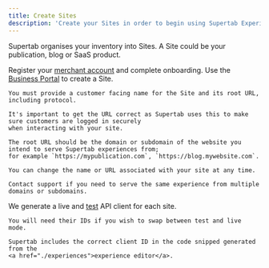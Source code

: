 ```yaml
---
title: Create Sites
description: 'Create your Sites in order to begin using Supertab Experiences'
---
```


Supertab organises your inventory into Sites. A Site could be your publication, blog or SaaS product.

<Steps>
  <Step title="Register for a Merchant Account">
    Register your <a href="/supertab-introduction/account-management/account-kyc">merchant account</a> and complete onboarding.
  </Step>

  <Step title="Create your first site">
    Use the <a href="https://business.supertab.co/">Business Portal</a> to create a Site.

    You must provide a customer facing name for the Site and its root URL, including protocol.

    It's important to get the URL correct as Supertab uses this to make sure customers are logged in securely
    when interacting with your site.

    The root URL should be the domain or subdomain of the website you intend to serve Supertab experiences from;
    for example `https://mypublication.com`, `https://blog.mywebsite.com`.

    You can change the name or URL associated with your site at any time.

    Contact support if you need to serve the same experience from multiple domains or subdomains.
  </Step>

  <Step title="(Optional) Make a note of your client details">
    We generate a live and <a href="./test-mode">test</a> API client for each site.

    You will need their IDs if you wish to swap between test and live mode.

    Supertab includes the correct client ID in the code snipped generated from the
    <a href="./experiences">experience editor</a>.
  </Step>
</Steps>